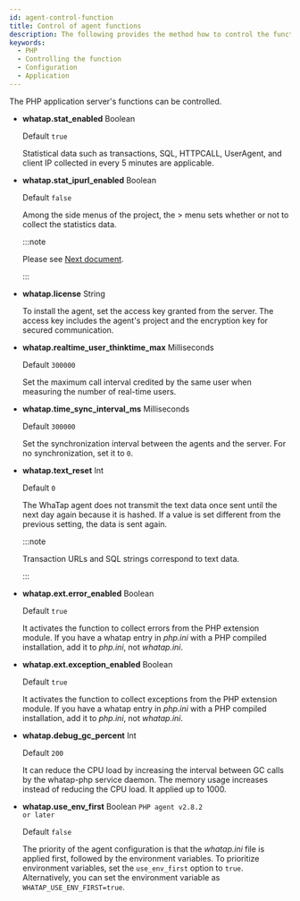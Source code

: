 ```yaml
---
id: agent-control-function
title: Control of agent functions
description: The following provides the method how to control the functions of the application server.
keywords:
  - PHP
  - Controlling the function
  - Configuration
  - Application
---
```


The PHP application server's functions can be controlled.

- **whatap.stat_enabled** <span class='type'>Boolean</span>

  Default `true`

  Statistical data such as transactions, SQL, HTTPCALL, UserAgent, and client IP collected in every 5 minutes are applicable.

- **whatap.stat_ipurl_enabled** <span class='type'>Boolean</span>

  Default `false`

  Among the side menus of the project, the <Cmdname sid="side_statistics" className="uitext" /> &gt; <Cmdname sid="side_statIp" className="uitext" /> menu sets whether or not to collect the statistics data. 

  :::note 

  Please see [Next document](/php/analysis-apm-trs#statiptx).

  :::

- **whatap.license** <span class='type'>String</span>

  To install the agent, set the access key granted from the server. The access key includes the agent's project and the encryption key for secured communication.

- **whatap.realtime_user_thinktime_max** <span class='type'>Milliseconds</span>

  Default `300000`

  Set the maximum call interval credited by the same user when measuring the number of real-time users.

- **whatap.time_sync_interval_ms** <span class='type'>Milliseconds</span>

  Default `300000`

  Set the synchronization interval between the agents and the server. For no synchronization, set it to `0`.

- **whatap.text_reset** <span class='type'>Int</span>

  Default `0`

  The WhaTap agent does not transmit the text data once sent until the next day again because it is hashed. If a value is set different from the previous setting, the data is sent again.

  :::note

  Transaction URLs and SQL strings correspond to text data.

  :::

- **whatap.ext.error_enabled** <span class='type'>Boolean</span>

  Default `true`

  It activates the function to collect errors from the PHP extension module. If you have a whatap entry in _php.ini_ with a PHP compiled installation, add it to _php.ini_, not _whatap.ini_.


<Phprestartapply />

- **whatap.ext.exception_enabled** <span class='type'>Boolean</span>

  Default `true`

  It activates the function to collect exceptions from the PHP extension module. If you have a whatap entry in _php.ini_ with a PHP compiled installation, add it to _php.ini_, not _whatap.ini_.

<Phprestartapply />

- **whatap.debug_gc_percent** <span class='type'>Int</span>

  Default `200`

  It can reduce the CPU load by increasing the interval between GC calls by the whatap-php service daemon. The memory usage increases instead of reducing the CPU load. It applied up to 1000.

- **whatap.use_env_first** <span class='type'>Boolean</span> <code className="my">PHP agent v2.8.2 or later</code>

  Default `false`

  The priority of the agent configuration is that the _whatap.ini_ file is applied first, followed by the environment variables. To prioritize environment variables, set the `use_env_first` option to `true`. Alternatively, you can set the environment variable as `WHATAP_USE_ENV_FIRST=true`.
